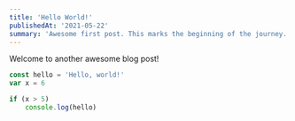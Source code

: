 ```yaml
---
title: 'Hello World!'
publishedAt: '2021-05-22'
summary: 'Awesome first post. This marks the beginning of the journey.'
---
```


Welcome to another awesome blog post!

```javascript:hello.js
const hello = 'Hello, world!'
var x = 6

if (x > 5)
    console.log(hello)
```